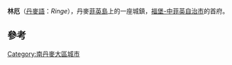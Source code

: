 {{Infobox settlement
| official_name   = 林厄
| native_name     = Ringe
| settlement_type = 首府
| image_skyline   = Ringe Kirke1.jpg
| pushpin_map     = Denmark
| coordinates     = {{coord|55|14|15|N|10|28|49|E|region:DK|display=inline,title}}
| subdivision_type  = 國家
| subdivision_name  = {{flag|Denmark}}
| subdivision_type1 = 大區
| subdivision_name1 = [[南丹麥大區|南丹麥大區]]
| subdivision_type2 = 自治市
| subdivision_name2 = [[福堡-中菲英自治市|福堡-中菲英自治市]]
| population      = 6,179人<ref>[https://m.statbank.dk/TableInfo/BY3?lang=en BY3: Population 1st January, by urban areas] The Mobile Statbank from [[Statistics_Denmark|Statistics Denmark]]</ref>
| timezone        = [[UTC+01:00|UTC+01:00]]
}}

'''林厄'''（[[丹麥語|丹麥語]]：''Ringe''），丹麥[[菲英島|菲英島]]上的一座城鎮，[[福堡-中菲英自治市|福堡-中菲英自治市]]的首府。

== 參考 ==
{{reflist}}

[[Category:南丹麥大區城市|Category:南丹麥大區城市]]